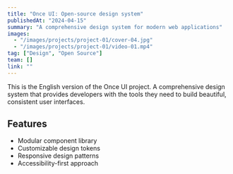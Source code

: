 ---
title: "Once UI: Open-source design system"
publishedAt: "2024-04-15"
summary: "A comprehensive design system for modern web applications"
images:
  - "/images/projects/project-01/cover-04.jpg"
  - "/images/projects/project-01/video-01.mp4"
tag: ["Design", "Open Source"]
team: []
link: ""
---

This is the English version of the Once UI project. A comprehensive design system that provides developers with the tools they need to build beautiful, consistent user interfaces.

## Features

- Modular component library
- Customizable design tokens
- Responsive design patterns
- Accessibility-first approach